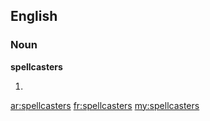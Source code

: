 ==English==

===Noun===
'''spellcasters'''

# {{plural of|[[spellcaster]]}}

[[ar:spellcasters]]
[[fr:spellcasters]]
[[my:spellcasters]]